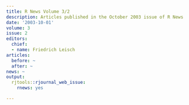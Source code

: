 ```yaml
---
title: R News Volume 3/2
description: Articles published in the October 2003 issue of R News
date: '2003-10-01'
volume: 3
issue: 2
editors:
  chief:
  - name: Friedrich Leisch
articles:
  before: ~
  after: ~
news: ~
output:
  rjtools::rjournal_web_issue:
    rnews: yes

---
```

